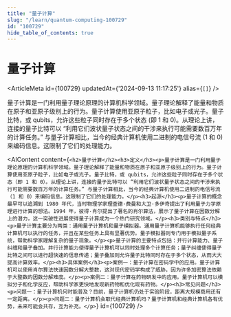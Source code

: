 ```yaml
---
title: "量子计算"
slug: "/learn/quantum-computing-100729"
id: "100729"
hide_table_of_contents: true
---
```



# 量子计算

<ArticleMeta id={100729} updatedAt={'2024-09-13 11:17:25'} alias={`[]`} />
<div className='border-solid border-b border-t-0 my-4 border-[var(--ifm-color-gray-300)]' />

量子计算是一门利用量子理论原理的计算机科学领域。量子理论解释了能量和物质在原子和亚原子级别上的行为。量子计算使用亚原子粒子，比如电子或光子。量子比特，或 qubits，允许这些粒子同时存在于多个状态 (即 1 和 0)。从理论上讲，连接的量子比特可以 “利用它们波状量子状态之间的干涉来执行可能需要数百万年的计算任务。” 与量子计算相比，当今的经典计算机使用二进制的电信号流 (1 和 0) 来编码信息。这限制了它们的处理能力。

<AIContent content={`<h2>量子计算</h2><h3>定义</h3><p>量子计算是一门利用量子理论原理的计算机科学领域。量子理论解释了能量和物质在原子和亚原子级别上的行为。量子计算使用亚原子粒子，比如电子或光子。量子比特，或 qubits，允许这些粒子同时存在于多个状态（即 1 和 0）。从理论上讲，连接的量子比特可以 “利用它们波状量子状态之间的干涉来执行可能需要数百万年的计算任务。” 与量子计算相比，当今的经典计算机使用二进制的电信号流（1 和 0）来编码信息。这限制了它们的处理能力。</p><h3>起源</h3><p>量子计算的概念最早可以追溯到 1980 年代，当时物理学家理查德·费曼和大卫·多伊奇提出了利用量子力学原理进行计算的想法。1994 年，彼得·肖尔提出了著名的肖尔算法，展示了量子计算在因数分解上的潜力，这一突破性进展使得量子计算成为一个热门研究领域。</p><h3>类别与特点</h3><p>量子计算主要分为两类：通用量子计算机和量子模拟器。通用量子计算机能够执行任何经典计算机可以执行的任务，并且在某些任务上具有显著优势。量子模拟器则专门用于模拟量子系统，帮助科学家理解复杂的量子现象。</p><p>量子计算的主要特点包括：并行计算能力、量子纠缠和量子叠加。并行计算能力使得量子计算机可以同时处理多个计算任务；量子纠缠使得量子比特之间可以进行超快速的信息传递；量子叠加则允许量子比特同时存在于多个状态，从而大大提高计算效率。</p><h3>具体案例</h3><p>案例一：量子计算在密码学中的应用。量子计算机可以使用肖尔算法快速因数分解大整数，这对现代密码学构成了威胁，因为许多加密算法依赖于大整数的因数分解难度。</p><p>案例二：量子计算在药物研发中的应用。量子计算机可以模拟分子和化学反应，帮助科学家更快地发现新药物和优化现有药物。</p><h3>常见问题</h3><p>问题一：量子计算机何时能普及？目前，量子计算机仍处于实验阶段，距离大规模商用还有一定距离。</p><p>问题二：量子计算机会取代经典计算机吗？量子计算机和经典计算机各有优势，未来可能会共存，互为补充。</p>`} id={100729} />
